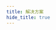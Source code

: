 ```yaml
---
title: 解决方案
hide_title: true
---
```



<FeatureIcon src={css} title="解决方案" />
<LinkList
  data={[
    {
      title: "代码变更效果",
      link: "/docs/bot/solutions/code-change-design",
      src: haitang,
    },
    {
      title: "修改 SVG 样式",
      link: "/docs/bot/solutions/svg",
      src: svg,
    },
    {
      title: "Bootstrap",
      link: "/docs/bot/solutions/bootstrap",
      src: bootstrap,
    },
  ]}
/>
